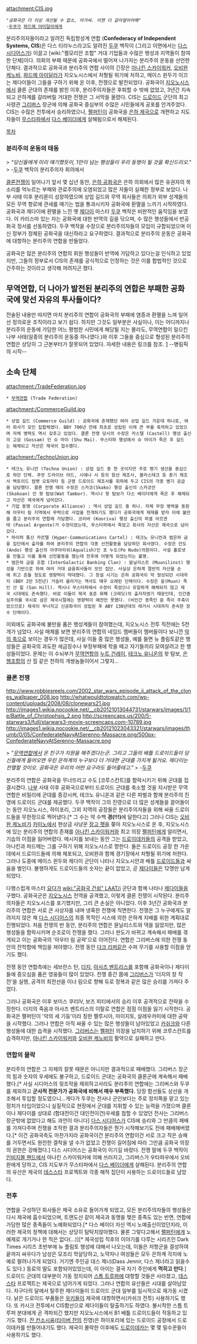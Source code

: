 attachment:CIS.jpg

 ''"공화국은 더 이상 개선될 수 없소, 아가씨. 이젠 다 갈아엎어야해"''
 -[[두쿠]]가 [[파드메 아미달라]]에게

분리주의자들이라고 알려진 독립항성계 연합 ('''Confederacy of Independent Systems, CIS''')은 다스 티라누스라고도 알려진 [[두쿠]] 백작이 (그리고 이면에서는 [[다스 시디어스]]가) 이끌고 [wiki:"켈모리안 조합" 거대 기업들과 수많은 행성과 지역들이 참여한 단체]이다. 의회의 부패 때문에 공화국에서 떨어져 나가자는 분리주의 운동을 선언한 단체다. 결과적으로 공화국과 분리주의 연합 사이의 긴장은 [[아나킨 스카이워커]], [[오비완 케노비]], [[파드메 아미달라]]가 지오노시스에서 처형될 위기에 처하고, 메이스 윈두가 이끄는 제다이들이 그들을 구하기 위해 온 이후, 전쟁으로 발전되었다. 공화국이 [[지오노시스]]에서 클론 군대의 존재를 밝힌 이후, 분리주의자들은 후퇴할 수 밖에 없었고, 3년간 지속되고 은하계를 갈라버릴 거대한 전쟁은 그 서막을 올렸다. CIS는 [[드로이드]] 군단의 최고 사령관 [[그리버스]] 장군에 의해 공화국 중심부의 수많은 시민들에게 공포를 안겨주었다. CIS는 수많은 전투에서 승리하였으나, [[팰퍼틴]]이 공화국을 [[은하 제국]]으로 개편하고 지도자들이 [[무스타파]]에서 [[다스 베이더]]에게 살해됨으로서 해체된다. 

[[목차]]

=== 분리주의 운동의 태동 ===

> ''"당신들에게 미리 얘기했듯이, 1만이 넘는 행성들이 우리 동맹이 될 것을 확신드리오."''
> -[[두쿠]] 백작이 분리주의자 회의에서

[[클론전쟁]]이 일어나기 앞서 몇 십년 동안, [[은하 공화국]]은 은하 의회에서 많은 유권자의 목소리를 억누르는 부패와 관료주의에 오염되었고 많은 자들이 실패한 정부로 보았다. 나부 사태 이후 분리론이 성장하였으며 상업 길드와 무역 회사들은 의회가 외부 성계들의 모든 무역 항로에 관세를 매기는 법을 통과시키자 공화국에 환멸을 느끼기 시작하였다. 공화국과 제다이에 환멸을 느낀 옛 [[제다이]] 마스터 [[두쿠]] 백작은 비판적인 움직임을 보였다. 이 카리스마 있는 자는 공화국에 대한 반역의 길을 닦으며, 수 많은 행성들에서 반공화국 정서를 선동하였다. 두쿠 백작을 수장으로 분리주의자들의 모임이 규합되었으며 이 신 정부가 정체된 공화국을 대신하라고 요구하였다. 결과적으로 분리주의 운동은 공화국에 대항하는 분리주의 연합을 만들었다.

공화국은 많은 분리주의 연합의 회원 행성들이 반역에 가담하고 있다는걸 인식하고 있었지만, 그들의 정부로서 CIS의 존재를 공식적으로 인정하는 것은 이를 합법적인 것으로 간주하는 것이라고 생각해 꺼려지곤 했다.

== 무역연합, 더 나아가 발전된 분리주의 연합은 부패한 공화국에 맞선 자유의 투사들이다? ==


전술된 내용만 따지면 마치 분리주의 연합이 공화국의 부패에 염증과 환멸을 느껴 일어선 정의로운 조직이라고 보기 쉽다. 하지만 그것도 일부분은 사실이나, 이는 어디까지나 분리주의 운동에 가담한 어느 평범한 시민에게 해당될 지는 몰라도, 무역연합이 일으킨 나부 사태(일종의 분리주의 운동중 하나였다.)와 이후 그들을 중심으로 형성된 분리주의 연합은 상당히 그 근본부터가 잘못되어 있었다. 자세한 내용은 링크를 참조. [http://venator.egloos.com/5311705] --병림픽의 시작--

== 소속 단체 ==
attachment:/TradeFederation.jpg
 * [[무역연합]] (Trade Federation)
attachment:/CommerceGuild.jpg
 * 상업 길드 (Commerce Guild) : 공화국에 존재했던 여러 상업 길드 가운데 하나로, 여러 회사가 모인 집합체였다. BBY 700년 전에 최초로 성립된 이래 큰 부를 축적하고 있었으며 자체 병력도 역시 갖추고 있었다. 클론 전쟁 당시의 수장은 카스텔 (Castell) 행성 출신의 고삼 (Gossam) 인 슈 마이 (Shu Mai). 무스타파 행성에서 슈 마이가 죽은 후 길드는 해체되고 자산은 제국이 접수했다.
attachment:/TechnoUnion.jpg
 * 테크노 유니언 (Techno Union) : 상업 길드 중 한 곳이지만 주로 병기 생산을 중심으로 하던 단체. 쿠앗 드라이브 야드, 시에나 사 등의 함선 제조사, 블라스테크 등 총기 제조사 백토이드 컴뱃 오토마타 등 군용 드로이드 제조사를 휘하에 두고 CIS의 각종 병기 공급을 담당했다. 클론 전쟁 때의 수장은 스카코(Skako) 행성 출신의 스카코안(Skakoan) 인 왓 탐보(Wat Tambor). 역시나 왓 탐보가 다스 베이더에게 죽은 후 해체되고 자산은 제국에게 넘어갔다.
 * 기업 동맹 (Corporate Alliance) : 역시 상업 길드 중 하나. 자체 무장 병력을 동원해 아우터 림 지역에서 무력으로 사업을 전개하기도 했다가 공화국에게 제재를 받자 이에 불만을 품고 분리주의 연합에 가담했다. 코리바 (Kooriva) 행성 출신의 파셀 아르겐테 (Passel Argente)가 수장이었는데, 무스타파에서 죽었고 회사의 자산은 제국으로 넘어갔다.
 * 하이퍼 통신 카르텔 (Hyper-Communications Cartel) : 테크노 유니언과 범은하 금융 집단에서 출자를 하여 분리주의 연합의 각종 선전활동을 담당하던 회사였다. 수장은 안도(Ando) 행성 출신의 아쿠아리쉬(Aqualish)인 포 누도(Po Nudo)의원이다. 사설 홀로넷을 만들고 이를 통해 선전활동을 했는데 전후에 어떻게 되었는지는 불명.
 * 범은하 금융 조합 (InterGalactic Banking Clan) : 뮨닐리스트 (Muunilinst) 행성을 기반으로 하여 여러 거대 금융회사들이 모인 집단. 사실상 은하계 절반의 자산을 손에 쥐고 흔들 정도로 영향력이 막대했다. 그 창설 시기는 은하 공화국이 막 형성되던 시대까지 (BBY 2만 5천년) 거슬러 올라가는 역사도 매우 오래된 단체이다. 수장은 뮨(Muun) 족인 산 힐 (San Hill). 역시나 무스타파에서 수장이 죽었으나 유일하게 해체되지 않고 제국 시대에도 존속했다. 바로 이들이 제국 표준 화폐 (크레딧)의 출자자였기 때문인데, 인간중심주의를 국시로 삼은 제국시절에는 영향력이 예전만 못했다. (비인간 종족인 뮨 족이 주축이었으므로) 제국이 무너지고 신공화국이 성립된 후 ABY 130년대의 레거시 시대까지 존속한 장수 단체이다.

이외에도 공화국에 불만을 품은 행성계들이 참여했는데, 지오노시스 전투 직전에는 5천개가 넘었다.
사실 매체를 보면 분리주의 연합의 네임드 멤버들이 멤버들이다 보니깐 [[악의 축]]으로 보이는 경우가 많은데, 사실 이들 중 많은 행성들, 예를 들면 뉴 플림토같은 행성들은 공화국의 과도한 세금징수나 부정부패에 학을 떼고 자기들끼리 모여살려고 한 행성들이었다. 문제는 이 수뇌부가 [[무역연합]]의 [[누트 건레이]], [[테크노 유니온]]의 왓 탐보, [[은행조합]]의 산 힐 같은 천하의 개쌍놈들이어서 그렇지...

=== 클론 전쟁 ===
http://www.robbiesreels.com/2002_star_wars_episode_ii_attack_of_the_clones_wallpaper_008.jpg
http://whatwouldtotowatch.com/wp-content/uploads/2008/08/clonewars21.jpg
http://images1.wikia.nocookie.net/__cb20121013044731/starwars/images/1/1e/Battle_of_Christophsis_2.png
http://screencaps.us/200/5-starwars3/full/starwars3-movie-screencaps.com-10789.jpg
http://images1.wikia.nocookie.net/__cb20121023043321/starwars/images/thumb/0/05/ConfederateNavyAtSerenno-Massacre.png/500px-ConfederateNavyAtSerenno-Massacre.png

> ''"[[무역연합]]에서 온 친구가 지원을 해주겠다는군. 그리고 그들의 배틀 드로이드들이 당신들에게 들어오면 우린 은하계의 누구보다 더 거대한 군대를 가지게 될거요. 제다이는 전멸할 것이오. 공화국은 우리의 어떤 요구라도 들어줄테고."''
> -[[두쿠]]

분리주의 연합은 공화국을 무너뜨리고 수도 [코루스칸트]를 함락시키기 위해 군대를 집결시켰다. [[나부]] 사태 이후 공화국으로부터 드로이드 군대를 축소할 것을 지시받은 무역연합은 비밀리에 군대를 증강시켜, 테크노 유니온과 같은 다른 파벌과 함께 분리주의 진영에 드로이드 군대를 제공했다. 두쿠 백작이 그의 진영으로 더 많은 성계들을 끌어들이는 동안 지오노시스, 하이포리, 그외 지역의 공장들은 분리주의자들을 위해 싸울 드로이드들을 무한정으로 찍어냈다.[* 그 수는 약 수백 '''경(!!!)'''에 달한다고] 그러나 CIS는 [[오비완 케노비]]가 [[카미노]]에서 현상금 사냥꾼 [[장고 펫]]을 쫒아 지오노시스로 온 후, 지오노시스에 있는 분리주의 연합의 존재를 [[아나킨 스카이워커]]와 최고 의장 [[팰퍼틴]]에게 알리면서, 기습의 이점을 잃어버렸다. 메시지를 보내는 동안 그는 [[드로이데카]]들의 공격을 받았고, 아나킨과 파드메는 그를 구하기 위해 지오노시스로 향한다. 둘은 드로이드 공장 한 가운데에서 드로이드들에 의해 체포되고, 오비완과 함께 경기장에서 처형될 위기에 처한다. 그러나 도중에 메이스 윈두와 제다이 군단이 나타나 지오노시안과 배틀 [[드로이드]]들과 싸움을 벌인다. 불행하게도 드로이드들의 숫자는 끝이 없었고, 곧 [[제다이]]들은 12명만 남게되었다. 

다행스럽게 마스터 [[요다]]가 [[wiki:"공화국 건쉽" LAAT/i]] 군단과 함께 나타나 [[제다이]]들을 구했다. 공화국군은 [[지오노시스]] 전역을 공격했고, 이렇게 클론 전쟁이 시작된다. 분리주의자들은 지오노시스를 포기했지만, 그리 큰 손실은 아니었다. 이후 3년간 공화국과 분리주의 연합은 서로 큰 사상자를 내며 냉혹한 전쟁에 직면한다. 전쟁은 그 누구에게도 알려지지 않은 채 [[다스 시디어스]]의 최종 목적인 시스에 의한 은하계 지배를 위한 계획대로 진행되었다. 처음 전쟁의 반 동안, 분리주의 연합은 뮨닐리스트와 댁을 잃었지만, 많은 행성들을 함락시키며 순조로이 전쟁을 했다. 그러나 판도가 바뀌고 계속해서 패배를 겪게되고 이는 공화국의 '아우터 림 공략'으로 이어진다. 연합은 그리버스에 의한 전쟁 동안의 잔학함에 책임을 져야했다. 전쟁 동안 [[다크 리퍼]]같은 수퍼 무기를 사용할 이점을 얻기도 했다. 

전쟁 동안 연합측에는 세브란스 탄, [[더지]], [[아사즈 벤트리스]]를 포함해 공화국이나 제다이들에 증오심을 품은 영웅들이 많이 있었다. 전쟁 중간 쯤에 [[그리버스]]가 '더지의 창 작전'을 실행, 공격의 최전선을 이너 림으로 향해 듀로 정복과 같은 많은 승리를 가져다 주었다. 

그러나 공화국은 이후 보미스 쿠리IV, 보즈 피티에서의 승리 이후 공격적으로 전략을 수정한다. 더지의 죽음과 아사즈 벤트리스의 이탈로 연합은 점점 이점을 잃기 시작한다. 공화국은 팰퍼틴이 '악의 세 기둥'이라 칭한 펠루시아, 마이지토, 살레우카미에 대한 공략을 시작했다. 그러나 연합은 아직 싸울 수 있는 많은 행성들이 남아있었고 [[카쉬크]]와 다른 행성들에 대한 습격을 시작했다. [[그리버스]]는 [[팰퍼틴]] 의장을 납치하기 위해 코루스칸트를 습격하지만, [[아나킨 스카이워커]]와 [[오비완 케노비]]의 활약으로 실패하고 만다.


=== 연합의 몰락 ===
분리주의 연합은 그 자체의 잘못 때문은 아니지만 결과적으로 패배했다. 그리버스 장군의 힘과 숫자의 우세에도 불구하고, 드로이드 군대는 공화국의 클론군에 계속해서 패배했다.[* 사실 시디어스의 뒷조작을 제외하고서라도 분리주의 연합에는 그리버스와 두쿠를 제외하고 '''군사적 전문가가 공화국에 비해서 매우 부족했다.''' 당장 함선들도 상선을 개조해서 투입할 정도였으니...게다가 두쿠는 전사나 군인보다는 주로 정치쪽을 맡고 있는 정치가 타입이었으니 실질적으로 현장에서 군대를 지휘할 수 있는 능력을 가졌으며 클론이나 제다이를 상대로 (함대전이건 대인전이건)우세를 점할 수 있었던 전사는 그리버스 장군밖에 없었다고 해도 과언이 아니다] [[다스 시디어스]]가 CIS에 승리와 그 만큼의 패배를 가져다주며 전쟁을 조작한 결과 분리주의자들은 뭔가 시작해보기도 전에 패배해버렸다.[* 이건 공화국측도 마찬가지라 공화국이건 분리주의 연합이건 서로 크고 작은 승패를 거두면서도 완전한 결착을 낼 수가 없었고 전쟁이 길어짐에 따라 그만큼 공화국 의장의 권한은 강해졌다.] 다스 시디어스는 공화국이 이기길 바랐다. 전쟁 말에 두쿠 백작이 [[인비지블 핸드]]에서 아나킨 스카이워커에 의해 쓰러지고, 그리버스가 우타파우에서 오비완에게 당하고, CIS 지도부가 무스타파에서 [[다스 베이더]]에게 살해된다. 분리주의 연합의 유산은 제국의 [[데스스타]] 프로젝트와 각종 해적 집단이 사용하는 드로이드들로 남았다.

=== 전후 ===
연합을 구성하던 회사들은 제국 소유로 들어가게 되었고, 모든 분리주의자들의 행성들은 다시 제국에 흡수되었으며, 트랜도샨 같이 제국과 동맹을 맺은 종족도 있는 반면, 연합에 가담한 많은 종족들이 노예화되었다.[* 다스 베이더 자신 역시 노예출신이었던지라, 이러한 제국의 정책에 대해서는 상당히 탐탁치않아했다. 물론 그렇다고해서 [[팰퍼틴]]에게 노예제로 개기거나 한 적은 없다(...)][* 제국성립 직후의 이야기를 다루는 시리즈인 Dark Times 시리즈 초반부에 뉴 플림토 행성에 대해서 나오는데, 이들은 저항군을 결성하여 끝까지 싸우다가 남성은 모조리 학살당하고, 노약자나 여성들은 모두 은하계 각지에 노예로 팔려나가게 되었다. 거기엔 주인공 대스 제너(Dass Jennir, 다스 제너라고 읽을수도 있다.) 동료의 딸도 포함되어있었는데, 이 아이는 결국 자기 주인에게 '''먹히고 만다'''.] 드로이드 군대의 대부분이 가동 정지되어 [[스톰 트루퍼]]에 대항할 것들은 사라졌고, [[데스스타]] 프로젝트는 제국으로 넘어가게 되었다. 그러나 연합의 유산들은 시대를 살아남았다. 자구다의 달에서 탈주한 제다이들이 드로이드 군대 일부를 일시적으로 재가동 시켰다. 낡은 드로이드 부품들은 [[우키]]들이 제국에 대항하면서(카쉬크 전투) 사용하기도 했다. 또 카시크 전투에서 CIS함선으로 제다이들이 탈출하기도 하였다. 불시착한 스톰 트루퍼 분대에게 곧 격파되긴 했지만 지오노시스에서 B1 배틀 드로이드들이 작동하고 있기도 했다. [[잔 컨소시움]]([[타이버 잔]]의 진영)은 하이포리에 있는 드로이드 공장에서 드로이데카를 만들어내기도 했다. 제국이 몰락한 이후에도 [[드로이데카]]는 몇 몇 밀수꾼들이 사용하기도 했다.

